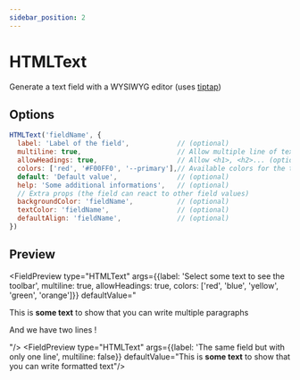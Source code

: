 ```yaml
---
sidebar_position: 2
---
```


# HTMLText

Generate a text field with a WYSIWYG editor (uses [tiptap](https://tiptap.dev/))

## Options

```js
HTMLText('fieldName', {
  label: 'Label of the field',            // (optional)
  multiline: true,                        // Allow multiple line of text (default to false)
  allowHeadings: true,                    // Allow <h1>, <h2>... (optional)
  colors: ['red', '#F00FF0', '--primary'],// Available colors for the text (optional)
  default: 'Default value',               // (optional)
  help: 'Some additional informations',   // (optional)
  // Extra props (the field can react to other field values)
  backgroundColor: 'fieldName',           // (optional)
  textColor: 'fieldName',                 // (optional)
  defaultAlign: 'fieldName',              // (optional)
})
```

## Preview


<FieldPreview type="HTMLText" args={{label: 'Select some text to see the toolbar', multiline: true, allowHeadings: true, colors: ['red', 'blue', 'yellow', 'green', 'orange']}} defaultValue="<p>This is <strong>some text</strong> to show that you can write multiple paragraphs</p><p>And we have two lines !</p>"/>
<FieldPreview type="HTMLText" args={{label: 'The same field but with only one line', multiline: false}} defaultValue="This is <strong>some text</strong> to show that you can write formatted text"/>

